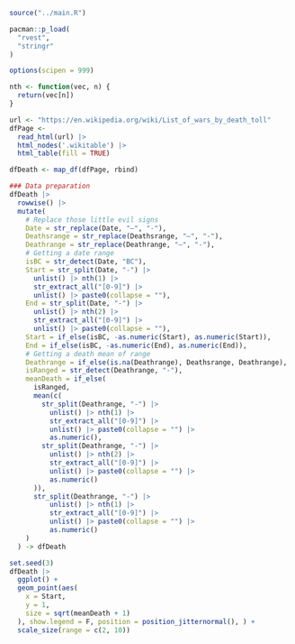 ```r
source("../main.R")

pacman::p_load(
  "rvest",
  "stringr"
)

options(scipen = 999)
```

```r
nth <- function(vec, n) {
  return(vec[n])
}

```


```r
url <- "https://en.wikipedia.org/wiki/List_of_wars_by_death_toll"
dfPage <- 
  read_html(url) |>
  html_nodes('.wikitable') |>
  html_table(fill = TRUE)

dfDeath <- map_df(dfPage, rbind)
```

```r
### Data preparation
dfDeath |>
  rowwise() |>
  mutate(
    # Replace those little evil signs
    Date = str_replace(Date, "–", "-"),
    Deathsrange = str_replace(Deathsrange, "–", "-"),
    Deathrange = str_replace(Deathrange, "–", "-"),
    # Getting a date range
    isBC = str_detect(Date, "BC"),
    Start = str_split(Date, "-") |>
      unlist() |> nth(1) |>
      str_extract_all("[0-9]") |>
      unlist() |> paste0(collapse = ""),
    End = str_split(Date, "-") |>
      unlist() |> nth(2) |>
      str_extract_all("[0-9]") |>
      unlist() |> paste0(collapse = ""),
    Start = if_else(isBC, -as.numeric(Start), as.numeric(Start)),
    End = if_else(isBC, -as.numeric(End), as.numeric(End)),
    # Getting a death mean of range
    Deathrange = if_else(is.na(Deathrange), Deathsrange, Deathrange),
    isRanged = str_detect(Deathrange, "-"),
    meanDeath = if_else(
      isRanged,
      mean(c(
        str_split(Deathrange, "-") |>
          unlist() |> nth(1) |>
          str_extract_all("[0-9]") |>
          unlist() |> paste0(collapse = "") |>
          as.numeric(),
        str_split(Deathrange, "-") |>
          unlist() |> nth(2) |>
          str_extract_all("[0-9]") |>
          unlist() |> paste0(collapse = "") |>
          as.numeric()
      )),
      str_split(Deathrange, "-") |>
          unlist() |> nth(1) |>
          str_extract_all("[0-9]") |>
          unlist() |> paste0(collapse = "") |>
          as.numeric()
    )
  ) -> dfDeath
```
```r
set.seed(3)
dfDeath |>
  ggplot() +
  geom_point(aes(
    x = Start,
    y = 1,
    size = sqrt(meanDeath + 1)
  ), show.legend = F, position = position_jitternormal(), ) +
  scale_size(range = c(2, 10))
```


